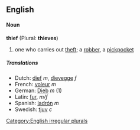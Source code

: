 ==English==
====Noun====
'''thief''' (Plural: '''thieves''')
#one who carries out [[theft]]; a [[robber]], a [[pickpocket]]

=====Translations=====
*Dutch: [[dief]] ''m'', [[dievegge]] ''f''
*French: [[voleur]] ''m''
*German: [[Dieb]] ''m'' (1)
*Latin: [[fur]], ''m/f''
*Spanish: [[ladrón]] ''m''
*Swedish: [[tjuv]] ''c''

[[Category:English irregular plurals]]